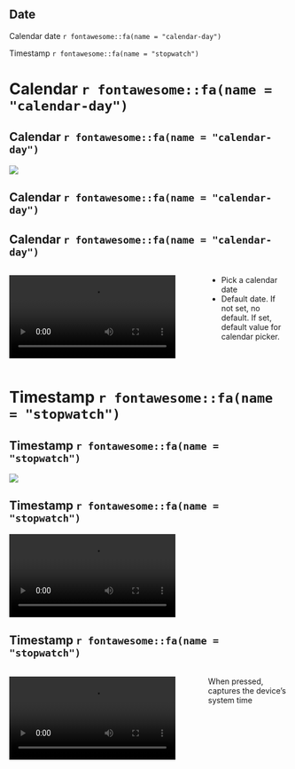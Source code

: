 ## Date {.t5}

::: {.box .box-5}
Calendar date `r fontawesome::fa(name = "calendar-day")`
:::

::: {.box .box-5}
Timestamp `r fontawesome::fa(name = "stopwatch")`
:::

# Calendar `r fontawesome::fa(name = "calendar-day") `{background-color=var(--s5)}

## Calendar `r fontawesome::fa(name = "calendar-day") `{.t5}

![](assets/date/calendar/date_papi_example_1.png){fig-align="center"}

## Calendar `r fontawesome::fa(name = "calendar-day") `{.t5}



## Calendar `r fontawesome::fa(name = "calendar-day") `{.t5}

:::: {.columns}

::: {.column width="70%"}
![](assets/date/calendar/date_calendar.mp4){fig-align="center"}
:::

::: {.column width="30%"}

- Pick a calendar date
- Default date. If not set, no default. If set, default value for calendar picker.

:::

::::

# Timestamp `r fontawesome::fa(name = "stopwatch")` {background-color=var(--s5)}
## Timestamp `r fontawesome::fa(name = "stopwatch")` {.t5}

![](assets/date/timestamp/timestamp_papi_example_1.png){fig-align="center"}

## Timestamp `r fontawesome::fa(name = "stopwatch")` {.t5}

![](assets/date/timestamp/timestamp_demo.mp4){fig-align="center"}

## Timestamp `r fontawesome::fa(name = "stopwatch")` {.t5}

:::: {.columns}

::: {.column width="70%"}
![](assets/date/timestamp/date_timestamp.mp4){fig-align="center"}
:::

::: {.column width="30%"}
When pressed, captures the device's system time
:::

::::
